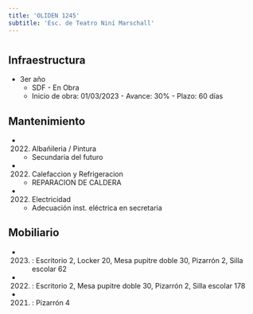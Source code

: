```yaml
---
title: 'OLIDEN 1245'
subtitle: 'Esc. de Teatro Niní Marschall'
---
```


#
## Infraestructura

* 3er año 
    + SDF - En Obra 
    + Inicio de obra: 01/03/2023 - Avance: 30% - Plazo: 60 días 






## Mantenimiento

*  (2022) Albañileria / Pintura 
    + Secundaria del futuro

*  (2022) Calefaccion y Refrigeracion 
    + REPARACION DE CALDERA

*  (2022) Electricidad 
    + Adecuación inst. eléctrica en secretaria





## Mobiliario

*  (2023) : Escritorio 2, Locker 20, Mesa pupitre doble 30, Pizarrón 2, Silla escolar 62 

*  (2022) : Escritorio 2, Mesa pupitre doble 30, Pizarrón 2, Silla escolar 178 

*  (2021) : Pizarrón 4 



